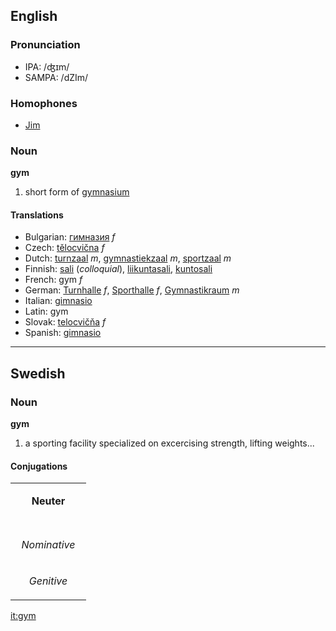 ==English==

===Pronunciation===
*IPA: /ʤɪm/
*SAMPA: /dZIm/

=== Homophones ===
*[[Jim]]

=== Noun ===
'''gym'''

#short form of [[gymnasium]]

====Translations====
*Bulgarian: [[гимназия]] ''f''
*Czech: [[tělocvična]] ''f'' 
*Dutch: [[turnzaal]] ''m'', [[gymnastiekzaal]] ''m'', [[sportzaal]] ''m''
*Finnish: [[sali]] (''colloquial''), [[liikuntasali]], [[kuntosali]]
*French: gym ''f''
*German: [[Turnhalle]] ''f'', [[Sporthalle]] ''f'', [[Gymnastikraum]] ''m''
*Italian: [[gimnasio]]
*Latin: gym
*Slovak: [[telocvičňa]] ''f'' 
*Spanish: [[gimnasio]]

----
==Swedish==
===Noun===
'''gym'''
#a sporting facility specialized on excercising strength, lifting weights... 
====Conjugations====
{| border=1 cellspacing=0 
| bgcolor=#FFFFF0 colspan=5 align=center | '''Neuter''' 
|- 
|- bgcolor=#FFFFF0 align=center 
! rowspan=2 | 
| colspan=2 width=105 | ''Singular'' 
| colspan=2 | ''Plural'' 
|- bgcolor=#FFFFF0 align=center 
| width=105 | ''Indefinite'' 
| width=105 | ''Definite'' 
| width=105 | ''Indefinite'' 
|  width=105 | ''Definite'' 
|- align=center 
| width=105 bgcolor=#FFFFF0 | ''Nominative'' 
| [[gym]] 
| [[gymmet]] 
| [[gym]] 
| [[gymmen]] 
|- align=center 
| width=105 bgcolor=#FFFFF0 | ''Genitive'' 
| [[gyms]] 
| [[gymmets]] 
| [[gyms]] 
| [[gymmens]] 
|} 

[[it:gym]]